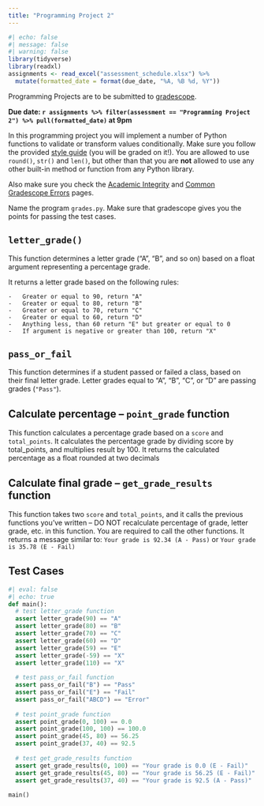 ```yaml
---
title: "Programming Project 2"
---
```


```r
#| echo: false
#| message: false
#| warning: false
library(tidyverse)
library(readxl)
assignments <- read_excel("assessment_schedule.xlsx") %>% 
  mutate(formatted_date = format(due_date, "%A, %B %d, %Y"))
```

Programming Projects are to be submitted to [gradescope](https://www.gradescope.com/courses/691034).

**Due date: `r assignments %>% filter(assessment == "Programming Project 2") %>% pull(formatted_date)` at 9pm**

In this programming project you will implement a number of Python functions to validate or transform values conditionally. Make sure you follow the provided [style guide](style.html) (you will be graded on it!). You are allowed to use `round()`, `str()` and `len()`, but other than that you are **not** allowed to use any other built-in method or function from any Python library.

Also make sure you check the [Academic Integrity](academic-integrity.html) and [Common Gradescope Errors](gradescope-errors.html) pages.

Name the program `grades.py`. Make sure that gradescope gives you the points for passing the test cases.

## `letter_grade()`

This function determines a letter grade ("A", "B", and so on) based on a float argument representing a percentage grade.

It returns a letter grade based on the following rules:

    -   Greater or equal to 90, return "A"
    -   Greater or equal to 80, return "B"
    -   Greater or equal to 70, return "C"
    -   Greater or equal to 60, return "D"
    -   Anything less, than 60 return "E" but greater or equal to 0
    -   If argument is negative or greater than 100, return "X"

## `pass_or_fail`

This function determines if a student passed or failed a class, based on their final letter grade.
Letter grades equal to "A", "B", "C", or "D" are passing grades (`"Pass"`).

## Calculate percentage -- `point_grade` function

This function calculates a percentage grade based on a `score` and `total_points`. It calculates the percentage grade by dividing score by total_points, and multiplies result by 100. It returns the calculated percentage as a float rounded at two decimals

## Calculate final grade -- `get_grade_results` function

This function takes two `score` and `total_points`, and it calls the previous functions you've written -- DO NOT recalculate percentage of grade, letter grade, etc. in this function. You are required to call the other functions.  It returns a message similar to: `Your grade is 92.34 (A - Pass)` or `Your grade is 35.78 (E - Fail)`

## Test Cases

```python
#| eval: false
#| echo: true
def main():
  # test letter_grade function
  assert letter_grade(90) == "A"
  assert letter_grade(80) == "B"
  assert letter_grade(70) == "C"
  assert letter_grade(60) == "D"
  assert letter_grade(59) == "E"
  assert letter_grade(-59) == "X"
  assert letter_grade(110) == "X"
  
  # test pass_or_fail function
  assert pass_or_fail("B") == "Pass"
  assert pass_or_fail("E") == "Fail"
  assert pass_or_fail("ABCD") == "Error"
  
  # test point_grade function
  assert point_grade(0, 100) == 0.0
  assert point_grade(100, 100) == 100.0
  assert point_grade(45, 80) == 56.25
  assert point_grade(37, 40) == 92.5
  
  # test get_grade_results function
  assert get_grade_results(0, 100) == "Your grade is 0.0 (E - Fail)"
  assert get_grade_results(45, 80) == "Your grade is 56.25 (E - Fail)"
  assert get_grade_results(37, 40) == "Your grade is 92.5 (A - Pass)"
  
main()
```

